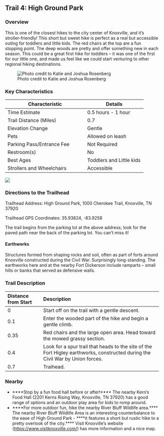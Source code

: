## Trail 4: High Ground Park

### Overview

This is one of the closest hikes to the city center of Knoxville, and it's stroller-friendly! This short but sweet hike is perfect as a real but accessible outing for toddlers and little kids. The red chairs at the top are a fun stopping point. The deep woods are pretty and offer something new in each season. This could be a great first hike for toddlers – it was one of the first for our little one, and made us feel like we could start venturing to other regional hiking destinations.

![Photo credit to Katie and Joshua Rosenberg](img/trail-04-figure-01.jpg)

### Key Characteristics

| **Characteristic**        | **Details**        |
|---------------------------|--------------------|
| Time Estimate             | 0.5 hours - 1 hour |
| Trail Distance (Miles)    | 0.7                |
| Elevation Change          | Gentle             |
| Pets                      | Allowed on leash   |
| Parking Pass/Entrance Fee | Not Required       |
| Restroom(s)               | No                 |
| Best Ages                 | Toddlers and Little kids                   |
| Strollers and Wheelchairs | Accessible                    |

![](maps/trail-04-map.jpeg)

### Directions to the Trailhead

Trailhead Address: High Ground Park, 1000 Cherokee Trail, Knoxville, TN 37920

Trailhead GPS Coordinates: 35.93824, -83.9258

The trail begins from the parking lot at the above address; look for the paved path near the back of the parking lot. You can't miss it!

::: {.callout-note appearance="simple" icon="true"}
#### Earthworks

Structures formed from shaping rocks and soil, often as part of forts around Knoxville constructed during the Civil War. Surprisingly long-standing. The earthworks here and at the nearby Fort Dickerson include ramparts – small hills or banks that served as defensive walls.
:::

### Trail Description

| Distance from Start | Description                                                                                                                   |
|:----------------|:------------------------------------------------------|
| 0                   | Start off on the trail with a gentle descent.                                                                                 |
| 0.1                 | Enter the wooded part of the hike and begin a gentle climb.                                                                   |
| 0.35                | Red chairs and the large open area. Head toward the mowed grassy section.                                                     |
| 0.4                 | Look for a spur trail that heads to the site of the Fort Higley earthworks, constructed during the Civil War by Union forces. |
| 0.7                 | Traihead.                                                                                                                     |

### Nearby

-   \*\*\*\*Stop by a fun food hall before or after!\*\*\*\* The nearby Kern's Food Hall (2201 Kerns Rising Way, Knoxville, TN 37920) has a good range of options and an outdoor play area for kids to romp around.
-   \*\*\*\*For more outdoor fun, hike the nearby River Bluff Wildlife area.\*\*\*\* The nearby River Bluff Wildlife Area is an interesting counterbalance to the ease of High Ground Park - \*\*\*\*it features a short but rustic hike to a pretty overlook of the city.\*\*\*\* Visit Knoxville's website (<https://www.visitknoxville.com/>) has more information and a nice map.
